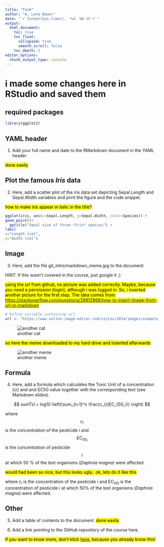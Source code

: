 ```yaml
---
title: "Task"
author: "A. Lena Bauer"
date: "`r format(Sys.time(), '%d. %B %Y')`"
output: 
  html_document:
    toc: true
    toc_float:
      collapsed: true
      smooth_scroll: false
    toc_depth: 2
editor_options:
  chunk_output_type: console
---
```


# i made some changes here in RStudio and saved them


## required packages
```r
library(ggplot2)
```
## YAML header

1. Add your full name and date to the RMarkdown document in the YAML header

<mark>done easily</mark>

## Plot the famous *Iris* data

2. Here, add a scatter plot of the iris data set depicting Sepal.Length and Sepal.Width
variables and print the figure and the code snippet.

<mark> how to make *iris* appear in italic in the title?<mark>


```r
ggplot(iris, aes(x=Sepal.Length, y=Sepal.Width, color=Species)) +
geom_point()+
  ggtitle("Sepal size of three *Iris* species") +
labs(
x="Length [cm]",
y="Width [cm]")
```


## Image

3. Here, add the file git_intro/markdown_meme.jpg to the document

HINT: If this wasn't covered in the course, just google it ;)

<mark> using the url from github, no picture was added correctly. Maybe, because you need a permission (login), although i was logged in. So, i inserted another picture for the first step. The idea comes from: <https://stackoverflow.com/questions/28912868/how-to-insert-image-from-url-in-markdown><mark>

```r
# Define variable containing url
url <- "https://www.online-image-editor.com/styles/2014/images/example_image.png"
```
![another cat](`r url`)

<mark> so here the meme downloaded to my hard drive and inserted afterwards <mark>

![another meme](markdown_meme.jpg)




## Formula

4. Here, add a formula which calculates the Toxic Unit of a concentration (ci) and and
EC50 value together with the corresponding text (see Markdown slides).

$$ sumTU = log10 \left(\sum_{i=1}^n \frac{c_i}{EC_{50_i}} \right) $$

where $$ c_i $$  is the concentration of the pesticide *i* and $$ EC_{50_i}$$ is the concentration of pesticide $$i$$ at which 50 % of the test organisms (*Daphnia magna*) were affected.

<mark> would had been so nice, but this looks ugly.. ok, lets do it like this </mark>

where *c<sub>i</sub>* is the concentration of the pesticide *i* and EC<sub>*50i*</sub> is the
concentration of pesticide *i* at which 50% of the test organisms
(*Daphnia magna*) were affected.

## Other

5. Add a table of contents to the document.
<mark>done easily</mark>

6. Add a link pointing to the GitHub repository of the course here.

<mark> If you want to know more, don't klick [here](https://olat.vcrp.de/auth/RepositoryEntry/2835448345/CourseNode/102608021997477), because you already know this! <mark>